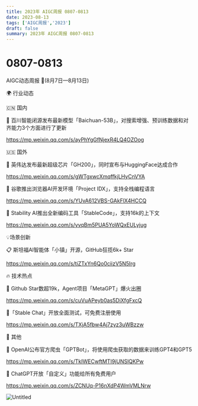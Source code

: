 ```yaml
---
title: 2023年 AIGC周报 0807-0813
date: 2023-08-13
tags: ['AIGC周报','2023']
draft: false
summary: 2023年 AIGC周报 0807-0813
---
```

# 0807-0813



AIGC动态周报 🚀(8月7日—8月13日)

🌍 行业动态

🇨🇳 国内

📰 百川智能闭源发布最新模型「Baichuan-53B」，对搜索增强、预训练数据和对齐能力3个方面进行了更新

https://mp.weixin.qq.com/s/ayPhYgGfNjexR4LQ4OZOog

🇺🇸 国外

📰 英伟达发布最新超级芯片「GH200」，同时宣布与HuggingFace达成合作

https://mp.weixin.qq.com/s/gWTgxwcXmqffkjLHyCnVYA

📰 谷歌推出浏览器AI开发环境「Project IDX」，支持全栈编程语言

https://mp.weixin.qq.com/s/YUvA612VBS-GAkFlX4HCCQ

📰 Stability AI推出全新编码工具「StableCode」，支持16k的上下文

https://mp.weixin.qq.com/s/yvqBm5PUA5YoWQxEULyjug

💡场景创新

📋 斯坦福AI智能体「小镇」开源，GitHub狂揽6k+ Star

https://mp.weixin.qq.com/s/tiZTxYn6Qo0ciizV5N5Irg

🔥 技术热点

📝 Github Star数超19k，Agent项目「MetaGPT」爆火出圈

https://mp.weixin.qq.com/s/cuVuAPeyb0as5DiXfgFxcQ

📝「Stable Chat」开放全面测试，可免费注册使用

https://mp.weixin.qq.com/s/TXjA5fbw4Aj7zyz3uWBzzw

🎉 其他

🚀 OpenAI公布官方爬虫「GPTBot」，将使用爬虫获取的数据来训练GPT4和GPT5

https://mp.weixin.qq.com/s/TkIWECwftMTI9jUNSlQKPw

🚀 ChatGPT开放「自定义」功能给所有免费用户

https://mp.weixin.qq.com/s/ZCNUq-P16nXdP4WmVMLNrw

![Untitled](0807%E2%80%94%E2%80%940813%203bb4f00e1c0740ab89f3ba7c91878734/Untitled.png)
